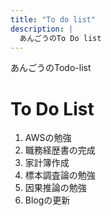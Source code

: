 ```yaml
---
title: "To do list"
description: |
  あんごうのTo Do list
---
```


あんごうのTodo-list

# To Do List

1. AWSの勉強
1. 職務経歴書の完成
1. 家計簿作成
1. 標本調査論の勉強
1. 因果推論の勉強
1. Blogの更新
